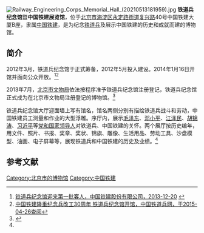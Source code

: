[[File:Railway_Engineering_Corps_Memorial_Hall_(20210513181959).jpg|thumb]]
'''铁道兵纪念馆'''暨'''中国铁建展览馆'''，位于[[北京市|北京市]][[海淀区|海淀区]][[永定路街道_(北京市)|永定路街道]][[复兴路_(北京)|复兴路]]40号中国铁建大厦B座，隶属[[中国铁建|中国铁建]]，是为纪念[[中国人民解放军铁道兵|铁道兵]]及展示中国铁建的历史和成就而建的博物馆。

==简介==
2012年3月，铁道兵纪念馆于正式筹备，2012年5月投入建设。2014年1月16日开馆并面向公众开放。<ref>[http://www.crcc.cn/g282/s912/t39896.aspx 铁道兵纪念馆迎来第一批客人，中国铁建股份有限公司，2013-12-20] {{webarchive|url=https://web.archive.org/web/20160304134753/http://www.crcc.cn/g282/s912/t39896.aspx |date=2016-03-04 }}</ref><ref name=zgtdb>[http://www.cntdb.com/Articles/article.asp?articleid=2278 中国铁建隆重纪念兵改工30周年 铁道兵纪念馆开馆，中国铁道兵网，于2015-04-26查阅]{{Dead link|date=2018年7月 |bot=InternetArchiveBot |fix-attempted=yes }}</ref>

2013年7月，[[北京市文物局|北京市文物局]]依法按程序准予铁道兵纪念馆注册登记，铁道兵纪念馆正式成为在北京市文物局注册登记的博物馆。<ref>{{Cite web |url=http://www.bjww.gov.cn/2014/5-27/1401174214703.html |title=北京市文物局2013年三季度文博事业大事记，北京文博，2014-05-27 |accessdate=2015-04-26 |archive-date=2016-08-01 |archive-url=https://web.archive.org/web/20160801094853/http://bjww.gov.cn/2014/5-27/1401174214703.html |dead-url=no }}</ref>

铁道兵纪念馆大厅迎面墙上写有馆名，馆名两侧分别有描绘铁道兵战斗和劳动，中国铁建员工测量和作业的大型浮雕。序厅内，展示[[毛泽东|毛泽东]]、[[邓小平|邓小平]]、[[江泽民|江泽民]]、[[胡锦涛|胡锦涛]]、[[习近平|习近平]]等[[党和国家领导人|党和国家领导人]]对铁道兵、中国铁建的关怀。两个展厅按历史编年，用文件、照片、书报、奖章、奖状、锦旗、雕像、生活用品、劳动工具、沙盘模型、油画、电子屏幕等，展现铁道兵和中国铁建的历史及业绩。<ref name=zgtdb/>

==参考文献==
{{reflist}}
{{北京市全国爱国主义教育示范基地}}

[[Category:北京市的博物馆|Category:北京市的博物馆]]
[[Category:中国铁建|Category:中国铁建]]
